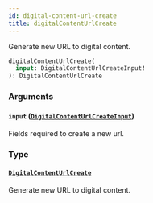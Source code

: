```yaml
---
id: digital-content-url-create
title: digitalContentUrlCreate
---
```



Generate new URL to digital content.

```graphql
digitalContentUrlCreate(
  input: DigitalContentUrlCreateInput!
): DigitalContentUrlCreate
```


### Arguments

#### `input` ([`DigitalContentUrlCreateInput`](../../../developer/api-reference/inputs/digital-content-url-create-input))

Fields required to create a new url.


### Type

#### [`DigitalContentUrlCreate`](../../../developer/api-reference/objects/digital-content-url-create) 

Generate new URL to digital content.




